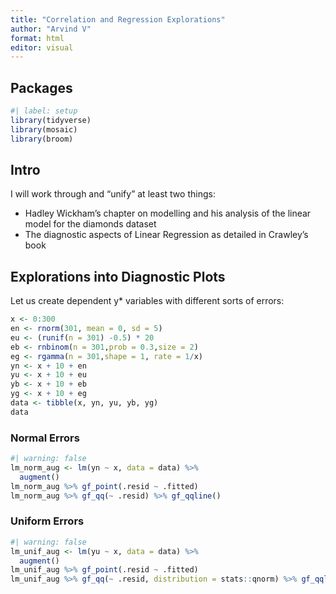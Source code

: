 ```yaml
---
title: "Correlation and Regression Explorations"
author: "Arvind V"
format: html
editor: visual
---
```


## Packages

```r
#| label: setup
library(tidyverse)
library(mosaic)
library(broom)
```

## Intro

I will work through and "unify" at least two things:

-   Hadley Wickham's chapter on modelling and his analysis of the linear
    model for the diamonds dataset
-   The diagnostic aspects of Linear Regression as detailed in Crawley's
    book

## Explorations into Diagnostic Plots

Let us create dependent y\* variables with different sorts of errors:

```r
x <- 0:300
en <- rnorm(301, mean = 0, sd = 5)
eu <- (runif(n = 301) -0.5) * 20
eb <- rnbinom(n = 301,prob = 0.3,size = 2)
eg <- rgamma(n = 301,shape = 1, rate = 1/x)
yn <- x + 10 + en
yu <- x + 10 + eu
yb <- x + 10 + eb
yg <- x + 10 + eg
data <- tibble(x, yn, yu, yb, yg)
data
```

### Normal Errors

```r
#| warning: false
lm_norm_aug <- lm(yn ~ x, data = data) %>% 
  augment()
lm_norm_aug %>% gf_point(.resid ~ .fitted)
lm_norm_aug %>% gf_qq(~ .resid) %>% gf_qqline()
```

### Uniform Errors

```r
#| warning: false
lm_unif_aug <- lm(yu ~ x, data = data) %>% 
  augment()
lm_unif_aug %>% gf_point(.resid ~ .fitted)
lm_unif_aug %>% gf_qq(~ .resid, distribution = stats::qnorm) %>% gf_qqline()
```

